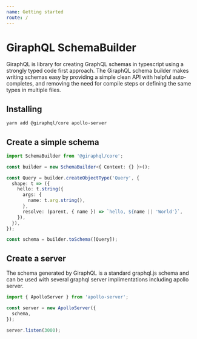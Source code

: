 ```yaml
---
name: Getting started
route: /
---
```


# GiraphQL SchemaBuilder

GiraphQL is library for creating GraphQL schemas in typescript using a strongly typed code first
approach. The GiraphQL schema builder makes writing schemas easy by providing a simple clean API
with helpful auto-completes, and removing the need for compile steps or defining the same types in
multiple files.

## Installing

```bash
yarn add @giraphql/core apollo-server
```

## Create a simple schema

```typescript
import SchemaBuilder from '@giraphql/core';

const builder = new SchemaBuilder<{ Context: {} }>();

const Query = builder.createObjectType('Query', {
  shape: t => ({
    hello: t.string({
      args: {
        name: t.arg.string(),
      },
      resolve: (parent, { name }) => `hello, ${name || 'World'}`,
    }),
  }),
});

const schema = builder.toSchema([Query]);
```

## Create a server

The schema generated by GiraphQL is a standard graphql.js schema and can be used with several
graphql server implimentations including apollo server.

```typescript
import { ApolloServer } from 'apollo-server';

const server = new ApolloServer({
  schema,
});

server.listen(3000);
```
